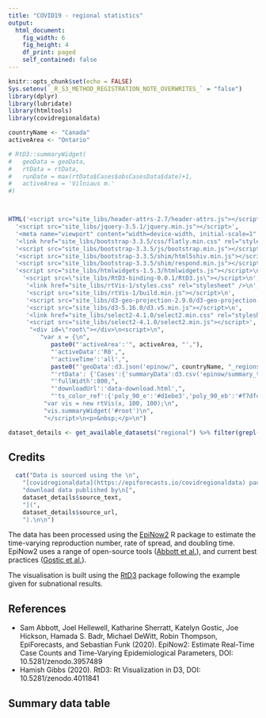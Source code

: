 ```yaml
---
title: "COVID19 - regional statistics"
output:
  html_document:
    fig_width: 6
    fig_height: 4
    df_print: paged
    self_contained: false
---
```

  
```r
knitr::opts_chunk$set(echo = FALSE)
Sys.setenv(`_R_S3_METHOD_REGISTRATION_NOTE_OVERWRITES_` = "false")
library(dplyr)
library(lubridate)
library(htmltools)
library(covidregionaldata)

countryName <- "Canada"
activeArea <- "Ontario"
```

``` r
# RtD3::summaryWidget(
#   geoData = geoData,
#   rtData = rtData,
#   runDate = max(rtData$Cases$obsCasesData$date)+1,
#   activeArea = 'Vilniaus m.'
#)



HTML('<script src="site_libs/header-attrs-2.7/header-attrs.js"></script>',
  '<script src="site_libs/jquery-3.5.1/jquery.min.js"></script>',
  '<meta name="viewport" content="width=device-width, initial-scale=1" />',
  '<link href="site_libs/bootstrap-3.3.5/css/flatly.min.css" rel="stylesheet" />',
  '<script src="site_libs/bootstrap-3.3.5/js/bootstrap.min.js"></script>',
  '<script src="site_libs/bootstrap-3.3.5/shim/html5shiv.min.js"></script>',
  '<script src="site_libs/bootstrap-3.3.5/shim/respond.min.js"></script>',
  '<script src="site_libs/htmlwidgets-1.5.3/htmlwidgets.js"></script>\n',
    '<script src=\"site_libs/RtD3-binding-0.0.1/RtD3.js\"></script>\n',
     '<link href="site_libs/rtVis-1/styles.css" rel="stylesheet" />\n',
     '<script src="site_libs/rtVis-1/build.min.js"></script>\n',
     '<script src="site_libs/d3-geo-projection-2.9.0/d3-geo-projection.v2.min.js"></script>\n',
     '<script src="site_libs/d3-5.16.0/d3.v5.min.js"></script>\n',
     '<link href="site_libs/select2-4.1.0/select2.min.css" rel="stylesheet" />',
     '<script src="site_libs/select2-4.1.0/select2.min.js"></script>',
      "<div id=\"root\"></div>\n<script>\n",
         "var x = {\n",
            paste0("'activeArea':'", activeArea, "',"),
            "'activeData':'R0',",
            "'activeTime':'all',",
            paste0("'geoData':d3.json('epinow/", countryName, "_regions.geojson'),"),
            "'rtData': {'Cases':{'summaryData':d3.csv('epinow/summary_table.csv'),'rtData':d3.csv('epinow/rt.csv'),'casesInfectionData':d3.csv('epinow/cases_by_infection.csv'),'casesReportData':d3.csv('epinow/cases_by_report.csv'),'obsCasesData':d3.csv('epinow/reported_cases.csv')}},",
            "'fullWidth':800,",
            "'downloadUrl':'data-download.html',",
            "'ts_color_ref':{'poly_90_e':'#d1ebe3','poly_90_eb':'#f7dfcc','poly_90_f':'#e3e2ef','poly_50_e':'#9bd4c2','poly_50_eb':'#edb98f','poly_50_f':'#c2c0dd','poly_20_e':'#75c4ab','poly_20_eb':'#e69e65','poly_20_f':'#aba8d0'},\n}\n",
          "var vis = new rtVis(x, 100, 100);\n",
          "vis.summaryWidget('#root')\n",
          "</script>\n<p>&nbsp;</p>\n")

dataset_details <- get_available_datasets("regional") %>% filter(grepl(countryName, origin))
```

## Credits

```r

  cat("Data is sourced using the \n",
    "[covidregionaldata](https://epiforecasts.io/covidregionaldata) package to\n",
    "download data published by\n[",
    dataset_details$source_text,
    "](",
    dataset_details$source_url,
    ").\n\n")

```

The data has been processed using the [EpiNow2](https://epiforecasts.io/EpiNow2/dev/index.html) R package to estimate the time-varying reproduction number, rate of spread, and doubling time. EpiNow2 uses a range of open-source tools ([Abbott et al.](https://doi.org/10.12688/wellcomeopenres.16006.1)), and current best practices ([Gostic et al.](https://doi.org/10.1101/2020.06.18.20134858)). 

The visualisation is built using the [RtD3](https://epiforecasts.io/RtD3/) package following the example given for subnational results.

## References

* Sam Abbott, Joel Hellewell, Katharine Sherratt, Katelyn Gostic, Joe Hickson, Hamada S. Badr, Michael DeWitt, Robin Thompson, EpiForecasts, and Sebastian Funk (2020). EpiNow2: Estimate Real-Time Case Counts and Time-Varying Epidemiological Parameters, DOI: 10.5281/zenodo.3957489
* Hamish Gibbs (2020). RtD3: Rt Visualization in D3, DOI: 10.5281/zenodo.4011841

~~~{=html}
<h2 id="SummaryData">Summary data table</h2>
<div id="summary_data"></div>
<script src="site_libs/epinow_table.js"></script>
</div>
~~~
